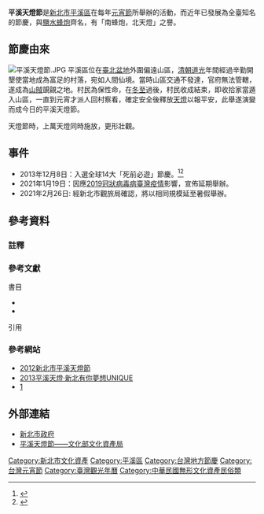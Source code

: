 {{tw monument
|name=平溪天燈節
|formername=
|image=平溪天燈節-2.JPG
|imagename=
|othername=
|formalname=
|level=民俗
|class=節慶
|time=
|destroyed=
|date=
|material= 
|location=新北市平溪區
|when= 
|quantity=
|website=
|reg_url=https://nchdb.boch.gov.tw/assets/overview/folklore/20080528000001
}}
'''平溪天燈節'''是[[新北市|新北市]][[平溪區|平溪區]]在每年[[台灣元宵節|元宵節]]所舉辦的活動，而近年已發展為全臺知名的節慶，與[[鹽水蜂炮|鹽水蜂炮]]齊名，有「南蜂炮，北天燈」之譽。

== 節慶由來 ==
[[File:平溪天燈節.JPG|thumb]]
平溪區位在[[臺北盆地|臺北盆地]]外圍偏遠山區，[[清朝|清朝]][[道光|道光]]年間經過辛勤開墾使當地成為富足的村落，宛如人間仙境。當時山區交通不發達，官府無法管轄，遂成為[[山賊|山賊]]覬覦之地。村民為保性命，在[[冬至|冬至]]過後，村民收成結束，即收拾家當遁入山區，一直到元宵才派人回村察看，確定安全後釋放[[天燈|天燈]]以報平安，此舉遂演變而成今日的平溪天燈節。

天燈節時，上萬天燈同時施放，更形壯觀。

== 事件 ==
*2013年12月8日：入選全球14大{{notetag|同[[巴西|巴西]][[嘉年華|嘉年華]]，[[西班牙|西班牙]][[奔牛節|奔牛節]]、[[番茄大戰|番茄節]]，[[德國|德國]][[啤酒節|啤酒節]]、[[美國|美國]]國際熱氣球嘉年華、狂歡節（紐奧良肥胖星期二嘉年華），[[墨西哥|墨西哥]][[亡靈節|亡靈節]]，[[印度|印度]][[大壺節|大壺節]]、[[排燈節|排燈節]]，[[義大利|義大利]]賽馬節、威尼斯嘉年華，[[愛爾蘭|愛爾蘭]][[聖派翠克節|聖派翠克節]]、[[俄羅斯|俄羅斯]][[紅帆節|紅帆節]]。}}「死前必遊」節慶。<ref>{{Cite web|url=http://tw.news.yahoo.com/%E5%B9%B3%E6%BA%AA%E5%A4%A9%E7%87%88-%E6%AD%BB%E5%89%8D%E5%BF%85%E9%81%8A-%E5%85%A5%E9%81%B8%E5%85%A8%E7%90%8314%E5%A4%A7%E7%AF%80%E6%85%B6-033300129.html|title=平溪天燈「死前必遊」　入選全球14大節慶|publisher=TVBS|language=zh-tw|deadurl=yes|archiveurl=https://web.archive.org/web/20140220055823/http://tw.news.yahoo.com/%E5%B9%B3%E6%BA%AA%E5%A4%A9%E7%87%88-%E6%AD%BB%E5%89%8D%E5%BF%85%E9%81%8A-%E5%85%A5%E9%81%B8%E5%85%A8%E7%90%8314%E5%A4%A7%E7%AF%80%E6%85%B6-033300129.html|archivedate=2014-02-20}}</ref><ref>{{Cite web|url=http://tw.news.yahoo.com/%E5%85%A8%E7%90%83-%E6%AD%BB%E5%89%8D%E5%BF%85%E9%81%8A-14%E7%AF%80%E6%85%B6-%E5%B9%B3%E6%BA%AA%E5%A4%A9%E7%87%88%E5%85%A5%E9%81%B8-073406936.html|title=全球「死前必遊」14節慶　平溪天燈入選|publisher=NOWnews|language=zh-tw|accessdate=2014-01-25|archive-date=2014-02-20|archive-url=https://web.archive.org/web/20140220055827/http://tw.news.yahoo.com/%E5%85%A8%E7%90%83-%E6%AD%BB%E5%89%8D%E5%BF%85%E9%81%8A-14%E7%AF%80%E6%85%B6-%E5%B9%B3%E6%BA%AA%E5%A4%A9%E7%87%88%E5%85%A5%E9%81%B8-073406936.html|dead-url=no}}</ref>
*2021年1月19日：因應[[2019冠狀病毒病臺灣疫情|2019冠狀病毒病臺灣疫情]]影響，宣佈延期舉辦。
*2021年2月26日:  經新北市觀旅局確認，將以相同規模延至暑假舉辦。

== 參考資料 ==

=== 註釋 ===
{{refbegin}}
{{notefoot}}
{{refend}}

=== 參考文獻 ===
;書目
*{{clref|黃丁盛|2003|ref= {{cite isbn|9867897528|ref=harv|noedit}}}}
*{{clref|黃丁盛|2013|ref= {{cite isbn|9789865967932|ref=harv|noedit}}}}

;引用
{{Reflist}}

=== 參考網站 ===
*[https://web.archive.org/web/20120206060216/http://www.2012skylantern.com/ 2012新北市平溪天燈節]
*[http://pingshi.tw.tranews.com/ 2013平溪天燈‧新北有你夢想UNIQUE] {{Wayback|url=http://pingshi.tw.tranews.com/ |date=20140201223248 }}{{zh-tw}}
*[https://travel.ettoday.net/article/1926867.htm]

== 外部連結 ==
*[http://www.ntpc.gov.tw/ 新北市政府] {{Wayback|url=http://www.ntpc.gov.tw/ |date=20120629105032 }}
*[https://nchdb.boch.gov.tw/assets/advanceSearch/folklore/20080528000001 平溪天燈節——文化部文化資產局] {{Wayback|url=https://nchdb.boch.gov.tw/assets/advanceSearch/folklore/20080528000001 |date=20190505220347 }}

{{台灣節日}}
{{臺灣宗教百景}}
{{新北市文化資產}}
[[Category:新北市文化資產|Category:新北市文化資產]]
[[Category:平溪區|Category:平溪區]]
[[Category:台灣地方節慶|Category:台灣地方節慶]]
[[Category:台灣元宵節|Category:台灣元宵節]]
[[Category:臺灣觀光年曆|Category:臺灣觀光年曆]]
[[Category:中華民國無形文化資產民俗類|Category:中華民國無形文化資產民俗類]]